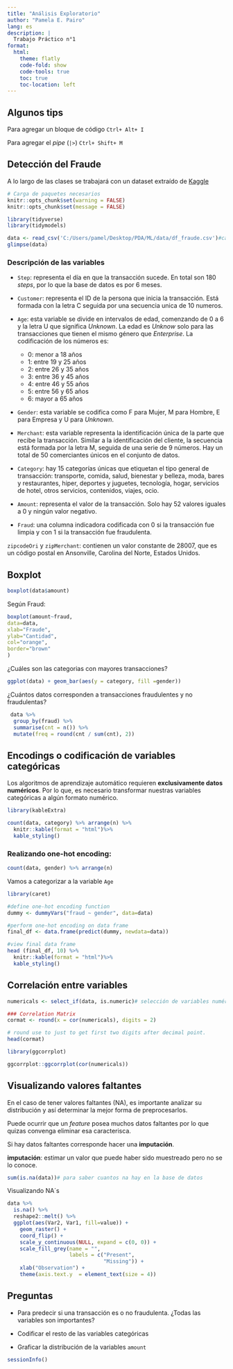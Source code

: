 ---
title: "Análisis Exploratorio"
author: "Pamela E. Pairo"
lang: es
description: |
  Trabajo Práctico n°1
format:
  html:
    theme: flatly
    code-fold: show
    code-tools: true
    toc: true
    toc-location: left
---

## Algunos tips

Para agregar un bloque de código `Ctrl+ Alt+ I`

Para agregar el _pipe_ (` |> `) `Ctrl+ Shift+ M`

## Detección del Fraude

A lo largo de las clases se trabajará con un dataset extraído de [Kaggle](https://www.kaggle.com/datasets/ealaxi/banksim1?select=bs140513_032310.csv)

```{r, message=FALSE}
# Carga de paquetes necesarios
knitr::opts_chunk$set(warning = FALSE)
knitr::opts_chunk$set(message = FALSE)

library(tidyverse)
library(tidymodels) 
```

```{r}
data <- read_csv('C:/Users/pamel/Desktop/PDA/ML/data/df_fraude.csv')#cargo base de datos
glimpse(data)
```

### Descripción de las variables

-   `Step`: representa el día en que la transacción sucede. En total son 180 *steps*, por lo que la base de datos es por 6 meses.

-   `Customer`: representa el ID de la persona que inicia la transacción. Está formada con la letra C seguida por una secuencia unica de 10 numeros.

-   `Age`: esta variable se divide en intervalos de edad, comenzando de 0 a 6 y la letra U que significa *Unknown*. La edad es *Unknow* solo para las transacciones que tienen el mismo género que *Enterprise*. La codificación de los números es:

    -   0: menor a 18 años
    -   1: entre 19 y 25 años
    -   2: entre 26 y 35 años
    -   3: entre 36 y 45 años
    -   4: entre 46 y 55 años
    -   5: entre 56 y 65 años
    -   6: mayor a 65 años

-   `Gender`: esta variable se codifica como F para Mujer, M para Hombre, E para Empresa y U para *Unknown*.

-   `Merchant`: esta variable representa la identificación única de la parte que recibe la transacción. Similar a la identificación del cliente, la secuencia está formada por la letra M, seguida de una serie de 9 números. Hay un total de 50 comerciantes únicos en el conjunto de datos.

-   `Category`: hay 15 categorías únicas que etiquetan el tipo general de transacción: transporte, comida, salud, bienestar y belleza, moda, bares y restaurantes, hiper, deportes y juguetes, tecnología, hogar, servicios de hotel, otros servicios, contenidos, viajes, ocio.

-   `Amount`: representa el valor de la transacción. Solo hay 52 valores iguales a 0 y ningún valor negativo.

-   `Fraud`: una columna indicadora codificada con 0 si la transacción fue limpia y con 1 si la transacción fue fraudulenta.

`zipcodeOri` y `zipMerchant`: contienen un valor constante de 28007, que es un código postal en Ansonville, Carolina del Norte, Estados Unidos.

## Boxplot

```{r}
boxplot(data$amount)
```

Según Fraud:

```{r}
boxplot(amount~fraud,
data=data,
xlab="Fraude",
ylab="Cantidad",
col="orange",
border="brown"
)
```
¿Cuáles son las categorias con mayores transacciones?

```{r}
ggplot(data) + geom_bar(aes(y = category, fill =gender))

```

¿Cuántos datos corresponden a transacciones fraudulentes y no fraudulentas?

```{r}
 data %>%
  group_by(fraud) %>%
  summarise(cnt = n()) %>%
  mutate(freq = round(cnt / sum(cnt), 2))
```

## Encodings o codificación de variables categóricas

Los algoritmos de aprendizaje automático requieren **exclusivamente datos numéricos**. Por lo que, es necesario transformar nuestras variables categóricas a algún formato numérico.

```{r}
library(kableExtra)

count(data, category) %>% arrange(n) %>% 
  knitr::kable(format = "html")%>%
  kable_styling() 
```

### Realizando one-hot encoding:

```{r}
count(data, gender) %>% arrange(n)
```

Vamos a categorizar a la variable `Age`

```{r}
library(caret)

#define one-hot encoding function
dummy <- dummyVars("fraud ~ gender", data=data)

#perform one-hot encoding on data frame
final_df <- data.frame(predict(dummy, newdata=data))

#view final data frame
head (final_df, 10) %>% 
  knitr::kable(format = "html")%>%
  kable_styling()
```

## Correlación entre variables

```{r}
numericals <- select_if(data, is.numeric)# selección de variables numéricas

### Correlation Matrix
cormat <- round(x = cor(numericals), digits = 2)

# round use to just to get first two digits after decimal point.
head(cormat)

```

```{r}
library(ggcorrplot)

ggcorrplot::ggcorrplot(cor(numericals))
```

## Visualizando valores faltantes

En el caso de tener valores faltantes (NA), es importante analizar su distribución y así determinar la mejor forma de preprocesarlos.

Puede ocurrir que un *feature* posea muchos datos faltantes por lo que quizas convenga eliminar esa caracterisca.

Si hay datos faltantes corresponde hacer una **imputación**.

**imputación**: estimar un valor que puede haber sido muestreado pero no se lo conoce.

```{r}
sum(is.na(data))# para saber cuantos na hay en la base de datos
```

Visualizando NA´s

```{r}
data %>%
  is.na() %>%
  reshape2::melt() %>%
  ggplot(aes(Var2, Var1, fill=value)) + 
    geom_raster() + 
    coord_flip() +
    scale_y_continuous(NULL, expand = c(0, 0)) +
    scale_fill_grey(name = "", 
                    labels = c("Present", 
                               "Missing")) +
    xlab("Observation") +
    theme(axis.text.y  = element_text(size = 4))
```

## Preguntas

- Para predecir si una transacción es o no fraudulenta. ¿Todas las variables son importantes?

- Codificar el resto de las variables categóricas

- Graficar la distribución de la variables `amount`

```{r}
sessionInfo()
```

